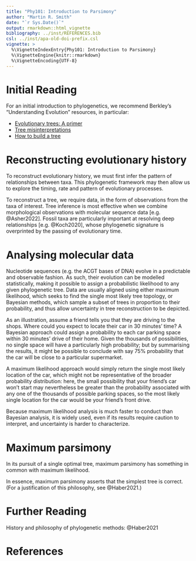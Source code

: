 ```yaml
---
title: "Phy101: Introduction to Parsimony"
author: "Martin R. Smith"
date: "`r Sys.Date()`"
output: rmarkdown::html_vignette
bibliography: ../inst/REFERENCES.bib
csl: ../inst/apa-old-doi-prefix.csl
vignette: >
  %\VignetteIndexEntry{Phy101: Introduction to Parsimony}
  %\VignetteEngine{knitr::rmarkdown}
  %\VignetteEncoding{UTF-8}
---
```


# Initial Reading #

For an initial introduction to phylogenetics, we recommend Berkley's
"Understanding Evolution" resources, in particular:

- [Evolutionary trees: A primer](
https://evolution.berkeley.edu/the-tree-room/evolutionary-trees-a-primer/)
- [Tree misinterpretations](
  https://evolution.berkeley.edu/the-tree-room/tree-misinterpretations/)
- [How to build a tree](
  https://evolution.berkeley.edu/the-tree-room/how-to-build-a-tree/)


# Reconstructing evolutionary history #

To reconstruct evolutionary history, we must first infer the pattern of
relationships between taxa.  This phylogenetic framework may then allow us to
explore the timing, rate and pattern of evolutionary processes.

To reconstruct a tree, we require data, in the form of observations from the
taxa of interest. Tree inference is most effective when we combine
morphological observations with molecular sequence data [e.g. @Asher2022].
Fossil taxa are particularly important at resolving deep relationships
[e.g. @Koch2020], whose phylogenetic signature is overprinted by the passing of
evolutionary time.


# Analysing molecular data #

Nucleotide sequences (e.g. the ACGT bases of DNA) evolve in a predictable and
observable fashion.  As such, their evolution can be modelled statistically,
making it possible to assign a probabilistic likelihood to any given
phylogenetic tree. Data are usually aligned using either maximum likelihood,
which seeks to find the single most likely tree topology, or Bayesian methods,
which sample a subset of trees in proportion to their probability, and thus
allow uncertainty in tree reconstruction to be depicted.

As an illustration, assume a friend tells you that they are driving to the
shops.  Where could you expect to locate their car in 30 minutes' time?
A Bayesian approach could assign a probability to each car parking space within
30 minutes' drive of their home. Given the thousands of possibilities, no single
space will have a particularly high probability; but by summarising the results,
it might be possible to conclude with say 75% probability that the car will be
close to a particular supermarket.

A maximum likelihood approach would simply return the single most likely
location of the car, which might not be representative of the broader
probability distribution: 
here, the small possibility that your friend's car won't start may nevertheless
be greater than the probability associated with any one of the thousands of
possible parking spaces, so the most likely single location for the
car would be your friend's front drive.

Because maximum likelihood analysis is much faster to conduct than Bayesian
analysis, it is widely used, even if its results require caution to interpret,
and uncertainty is harder to characterize.


# Maximum parsimony #

In its pursuit of a single optimal tree, maximum parsimony has something in
common with maximum likelihood. 

In essence, maximum parsimony asserts that the simplest tree is correct.
(For a justification of this philosophy, see @Haber2021.)




# Further Reading #

History and philosophy of phylogenetic methods: @Haber2021

# References #
